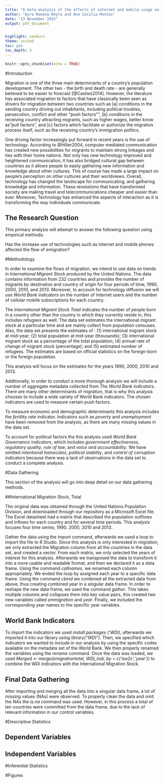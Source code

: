 ```yaml
---
title: "A meta-analysis of the effects of internet and mobile usage on migration"
author: "Ayra Rowena Reyla and Ana Cecilia Montes"
date: "13 November 2015"
output: pdf_document


highlight: zenburn
theme: united
toc: yes
toc_depth: 3
---
```



\newpage
```r
knitr::opts_chunk$set(echo = TRUE)
```

#Introduction

Migration is one of the three main determinants of a country's population development. The other two - the birth and death rate - are generally believed to be easier to forecast [@Castles2014]. However, the literature has associated migration to factors that have classically been seen as drivers for migration between two countries such as [a] conditions in the sending country driving out inhabitants, including political troubles, persecution, conflict and other "push factors"", [b] conditions in the receiving country attracting migrants, such as higher wages, better know as "pull factors", and [c] factors which facilitate or authorize the migration process itself, such as the receiving country's immigration politics. 

One driving factor increasingly put forward in recent years is the use of technology. According to @Hiller2004, computer mediated communication has created new possibilities for migrants to maintain strong linkages and ties with their home nations. Not only has new technology improved and heightened communication, it has also bridged cultural gap between countries as it allows people to easily gathering new information and knowledge about other cultures. This of course has made a large impact on people's perception on other cultures and their worldviews. Overall, technology has changed the landscape for communicating, and gathering knowledge and information. These revolutions that have transformed society are making travel and telecommunications cheaper and easier than ever. Moreover, Technology has enhanced the aspects of interaction as it is transforming the way individuals communicate. 

## The Research Question
This primary analysis will attempt to answer the following question using empirical methods: 

Has the increase use of technologies such as internet and mobile phones affected the flow of emigration?


#Methodology

In order to examine the flows of migration, we intend to use data on trends in _International Migrant Stock_ produced by the United Nations. The data contains information from 232 countries and provides the number of migrants by destination and country of origin for four periods of time; 1990, 2000, 2010, and 2013. Moreover, to account for technology diffusion we will use _World Bank indicators_ on the number of Internet users and the number of cellular mobile subscriptions for each country. 

The _International Migrant Stock Total_ indicates the number of people born in a country other than the country in which they currently reside in, this includes refugees as well. The data set estimates the international migrant stock at a particular time and are mainly collect from population censuses. 
Also, the data set presents the estimates of : (1) international migrant stock at mid-year; (2) total population at mid-year (thousands); (3) international migrant stock as a percentage of the total population; (4) annual rate of change of migrant stock (percentage); and (5) estimated number of refugees. The estimates are based on official statistics on the foreign-born or the foreign population. 

This analysis will focus on the estimates for the years 1990, 2000, 2010 and 2013. 

Additionally, in order to conduct a more thorough analysis we will include a number of aggregate metadata collected from _The World Bank indicators_. There are many other determinants of migration, that is why this analysis chooses to include a wide variety of World Bank indicators. The chosen indicators are used to measure certain push factors. 

To measure economic and demographic determinants this analysis includes the _fertility rate_ indicator. Indicators such as _poverty_ and _unemployment_ have been removed from the analysis, as there are many missing values in the data set. 

To account for political factors the this analysis used  _World Bank Governance indicators_, which includes _government effectiveness_, _regulatory quality_, _rule of law_, and _voice and accountability_. We have omitted _intentional homocides_, _political stability_, and _control of corruption_ indicators because there was a lack of observations in the data set to conduct a complete analysis. 

#Data Gathering 

This section of the analysis will go into deep detail on our data gathering methods. 

##International Migration Stock, Total

The original data was obtained through the United Nations Population Division, and downloaded through our repository as a Microsoft Excel file. The Excel datasheet had a matrix that described the population outflows and inflows for each country and for several time periods. This analysis focuses four time series; 1990. 2000, 2010 and 2013. 

Gather the data using the *import* command, afterwards we used a loop to import the file to R Studio. Since this analysis is only interested in migration, we only extracted the Migration column from all the countries in the data set, and created a vector. From each matrix, we only selected the years of interest for this analysis. Afterwards we transposed the data to transform it into a more usable and readable format, and then we declared it as a data frame. Using the command *callnames*, we renamed each column appropriately. We ended the loop by assigned each year to a specific data frame. Using the command *cbind* we combined all the extracted data from above, thus creating combined year in a singular data frame. In order to reshape the new data frame, we used the command *gather*. This takes multiple columns and collapses them into key value pairs, this created two new variables called _emmigration_ and _year_. Finally, we included the corresponding year names to the specific year variables. 

## World Bank Indicators

To import the indicators we used *install.packages ('WDI)*, afterwards we imported it into our library using *library("WDI")*. Then, we specified which indicators we wanted to include in our analysis by using the specific codes available on the metadata set of the World Bank. We then properly renamed the variables using the *rename* command. Once the data was loaded, we used *Merged <- merge(emigrationtotal, WDI_indi, by = c('iso2c','year'))* to combine the WDI indicators with the International Migration Stock. 


## Final Data Gathering

After importing and merging all the data into a singular data frame, a lot of missing values (NAs) were observed. To properly clean the data and omit the NAs the *is.na* command was used. However, in this process a total of ten countries were committed from the data frame, due to the lack of relevant information in our control variables. 

#Descriptive Statistics

## Dependent Variables

## Independent Variables



#Inferential Statistics






#Figures




